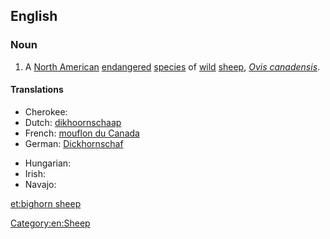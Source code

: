 ==English==
{{rfi}}
{{wikipedia}}
{{wikispecies|Ovis canadensis}}
===Noun===
{{en-noun|head=[[bighorn]] [[sheep]]|?}}

# A [[North American]] [[endangered]] [[species]] of [[wild]] [[sheep]], ''[[Ovis canadensis]]''.

====Translations====
{{trans-top|a North American wild sheep}}
* Cherokee: {{t-|chr|ᎡᏆᏧᎵᎩ ᎤᏃᏕᎾ|tr=equatsuligi unodena|sc=Cher}}
* Dutch: [[dikhoornschaap]] {{g|n}}
* French: [[mouflon du Canada]] {{g|m}}
* German: [[Dickhornschaf]]
{{trans-mid}}
* Hungarian: {{t-|hu|kanadai vadjuh}}
* Irish: {{t-|ga|caora mhóradharcach|f}}
* Navajo: {{tø|nv|tsétah dibé}}
{{trans-bottom}}

[[Category:en:Sheep]]

[[et:bighorn sheep]]